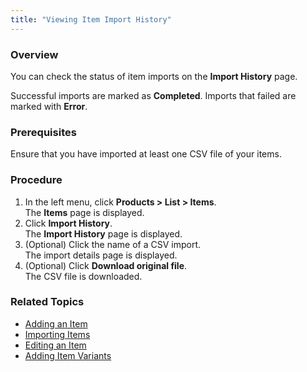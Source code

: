 ```yaml
---
title: "Viewing Item Import History"
---
```


### Overview

You can check the status of item imports on the **Import History** page.

Successful imports are marked as **Completed**. Imports that failed are marked with **Error**.

### Prerequisites

Ensure that you have imported at least one CSV file of your items.

### Procedure

1. In the left menu, click **Products > List > Items**.  
The **Items** page is displayed.
2. Click **Import History**.  
The **Import History** page is displayed.
3. (Optional) Click the name of a CSV import.  
The import details page is displayed.
4. (Optional) Click **Download original file**.  
The CSV file is downloaded.

### Related Topics

* [Adding an Item](/docs/products-adding-item)
* [Importing Items](/docs/products-importing-items)
* [Editing an Item](/docs/products-editing-item)
* [Adding Item Variants](/docs/products-adding-item-variants)